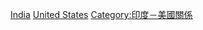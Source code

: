 {{Commonscat|Americans of Indian descent}}

[[Category:亞洲裔美國人|India]]
[[Category:印度裔|United States]]
[[Category:印度－美國關係|Category:印度－美國關係]]